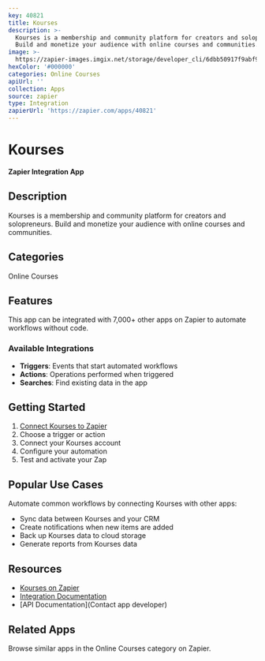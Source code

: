 ```yaml
---
key: 40821
title: Kourses
description: >-
  Kourses is a membership and community platform for creators and solopreneurs.
  Build and monetize your audience with online courses and communities.
image: >-
  https://zapier-images.imgix.net/storage/developer_cli/6dbb50917f9abf942f07813e68f46bab.png?auto=format%2Ccompress&ixlib=python-3.0.0&q=50
hexColor: '#000000'
categories: Online Courses
apiUrl: ''
collection: Apps
source: zapier
type: Integration
zapierUrl: 'https://zapier.com/apps/40821'
---
```

# Kourses

**Zapier Integration App**

## Description

Kourses is a membership and community platform for creators and solopreneurs. Build and monetize your audience with online courses and communities.

## Categories

Online Courses

## Features

This app can be integrated with 7,000+ other apps on Zapier to automate workflows without code.

### Available Integrations

- **Triggers**: Events that start automated workflows
- **Actions**: Operations performed when triggered
- **Searches**: Find existing data in the app

## Getting Started

1. [Connect Kourses to Zapier](https://zapier.com/apps/40821)
2. Choose a trigger or action
3. Connect your Kourses account
4. Configure your automation
5. Test and activate your Zap

## Popular Use Cases

Automate common workflows by connecting Kourses with other apps:

- Sync data between Kourses and your CRM
- Create notifications when new items are added
- Back up Kourses data to cloud storage
- Generate reports from Kourses data

## Resources

- [Kourses on Zapier](https://zapier.com/apps/40821)
- [Integration Documentation](https://zapier.com/apps/40821/integrations)
- [API Documentation](Contact app developer)

## Related Apps

Browse similar apps in the Online Courses category on Zapier.
